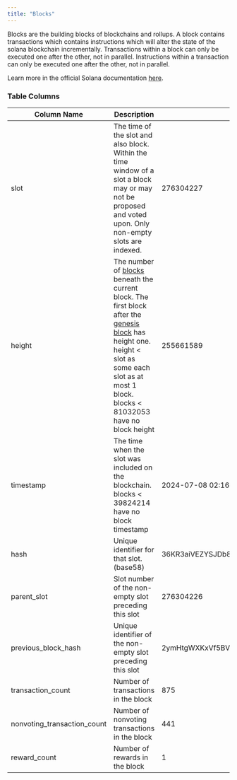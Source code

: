 ```yaml
---
title: "Blocks"
---
```


Blocks are the building blocks of blockchains and rollups. A block contains transactions which contains instructions which will alter the state of the solana blockchain incrementally. Transactions within a block can only be executed one after the other, not in parallel. Instructions within a transaction can only be executed one after the other, not in parallel.

Learn more in the official Solana documentation [here](https://docs.solana.com/developing/programming-model/accounts).

### Table Columns

| Column Name                   | Description                                                                                                                                                                                                                                                                                            | Example                                      |
| ----------------------------- | ------------------------------------------------------------------------------------------------------------------------------------------------------------------------------------------------------------------------------------------------------------------------------------------------------ | -------------------------------------------- |
| slot                          | The time of the slot and also block. Within the time window of a slot a block may or may not be proposed and voted upon. Only non-empty slots are indexed.                                                                                                                                             | 276304227                                    |
| height                        | The number of [blocks](https://docs.solana.com/terminology#block) beneath the current block. The first block after the [genesis block](https://docs.solana.com/terminology#genesis-block) has height one. height \< slot as some each slot as at most 1 block. blocks \< 81032053 have no block height | 255661589                                    |
| timestamp                     | The time when the slot was included on the blockchain. blocks \< 39824214 have no block timestamp                                                                                                                                                                                                      | 2024-07-08 02:16:54.000                      |
| hash                          | Unique identifier for that slot. (base58)                                                                                                                                                                                                                                                              | 36KR3aiVEZYSJDb8wgWBWpXbYykuz3BJagFRMhFijKxA |
| parent\_slot                  | Slot number of the non-empty slot preceding this slot                                                                                                                                                                                                                                                  | 276304226                                    |
| previous\_block\_hash         | Unique identifier of the non-empty slot preceding this slot                                                                                                                                                                                                                                            | 2ymHtgWXKxVf5BVVdt34onGrkUm7oDCHTMBBzkJt1rsV |
| transaction\_count            | Number of transactions in the block                                                                                                                                                                                                                                                                    | 875                                          |
| nonvoting\_transaction\_count | Number of nonvoting transactions in the block                                                                                                                                                                                                                                                          | 441                                          |
| reward\_count                 | Number of rewards in the block                                                                                                                                                                                                                                                                         | 1                                            |

### 


